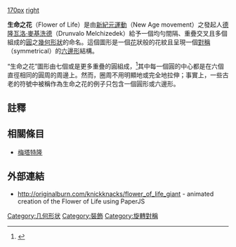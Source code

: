 {{refimprove|time=2014-11-15T15:34:58+00:00}}
{{擴充|time=2014-11-15}}

[[圖像:Flower-of-Life-small.svg|170px]]
[[圖像:FoL_Sanok_1681.jpg|right]]

'''生命之花'''（Flower of Life）是由[[新紀元運動|新紀元運動]]（New Age movement）之發起人[[德隆瓦洛·麥基洗德|德隆瓦洛·麥基洗德]]（Drunvalo Melchizedek）給予一個均勻間隔、重疊交叉且多個組成的[[圓|圓]]之[[形狀|幾何形狀]]的命名。這個圖形是一個[[花|花]]狀般的花紋且呈現一個[[對稱|對稱]]（symmetrical）的[[六邊形|六邊形]]結構。

“生命之花”圖形由七個或是更多重疊的圓組成，<ref>{{cite web |title=OEIS|url=http://oeis.org/search?q=1%2C7%2C19%2C37%2C61&sort=&language=english&go=Search}}</ref>其中每一個圓的中心都是在六個直徑相同的圓周的周邊上。然而，圈周不用明顯地或完全地拉伸；事實上，一些古老的符號中被稱作為生命之花的例子只包含一個圓形或六邊形。

== 註釋 ==
{{Reflist|2}}

== 相關條目 ==
*[[梅塔特隆|梅塔特隆]]

== 外部連結 ==
* http://originalburn.com/knickknacks/flower_of_life_giant {{Wayback|url=http://originalburn.com/knickknacks/flower_of_life_giant |date=20200124212803 }} - animated creation of the Flower of Life using PaperJS

{{Commons category|Flower of Life}}

[[Category:几何形状|Category:几何形状]]
[[Category:裝飾|Category:裝飾]]
[[Category:旋轉對稱|Category:旋轉對稱]]